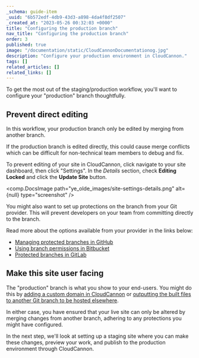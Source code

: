 ```yaml
---
_schema: guide-item
_uuid: "6b572edf-4db9-43d3-a898-4da4f8df2507"
_created_at: "2023-05-26 00:32:03 +0000"
title: "Configuring the production branch"
nav_title: "Configuring the production branch"
order: 3
published: true
image: "/documentation/static/CloudCannonDocumentationog.jpg"
description: "Configure your production environment in CloudCannon."
tags: []
related_articles: []
related_links: []
---
```


To get the most out of the staging/production workflow, you'll want to configure your "production" branch thoughtfully.

## Prevent direct editing

In this workflow, your production branch only be edited by merging from another branch. 

If the production branch is edited directly, this could cause merge conflicts which can be difficult for non-technical team members to debug and fix.

To prevent editing of your site in CloudCannon, click navigate to your site dashboard, then click "Settings". In the *Details* section, check **Editing Locked** and click the **Update Site** button.

<comp.DocsImage path="ye_olde_images/site-settings-details.png" alt={null} type="screenshot" />

You might also want to set up protections on the branch from your Git provider. This will prevent developers on your team from committing directly to the branch.

Read more about the options available from your provider in the links below:

* [Managing protected branches in GitHub](https://docs.github.com/en/repositories/configuring-branches-and-merges-in-your-repository/managing-protected-branches/about-protected-branches)
* [Using branch permissions in Bitbucket](https://confluence.atlassian.com/bitbucketserver/using-branch-permissions-776639807.html)
* [Protected branches in GitLab](https://docs.gitlab.com/ee/user/project/protected_branches.html)

## Make this site user facing

The "production" branch is what you show to your end-users. You might do this by [adding a custom domain in CloudCannon](http://localhost:9010/documentation/articles/hosting-your-site-on-a-custom-domain/) or [outputting the built files to another Git branch to be hosted elsewhere](http://localhost:9010/documentation/articles/output-a-built-site-from-cloudcannon-to-an-external-provider/).

In either case, you have ensured that your live site can only be altered by merging changes from another branch, adhering to any protections you might have configured.

In the next step, we'll look at setting up a staging site where you can make these changes, preview your work, and publish to the production environment through CloudCannon.
